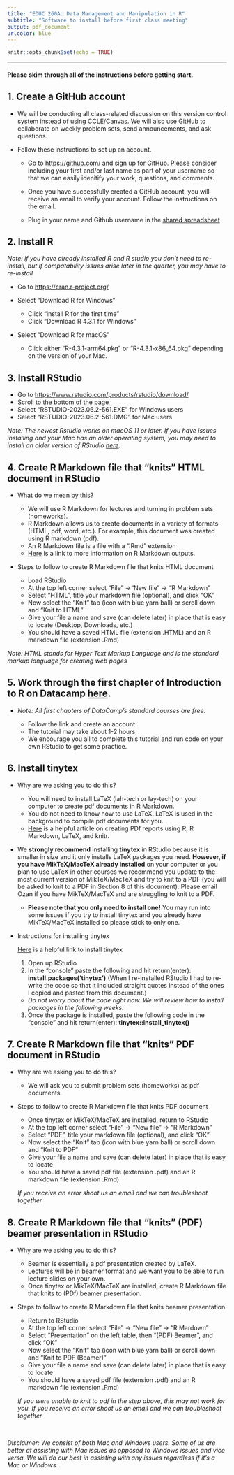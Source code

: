 ```yaml
---
title: "EDUC 260A: Data Management and Manipulation in R"
subtitle: "Software to install before first class meeting"
output: pdf_document
urlcolor: blue
---
```


```r
knitr::opts_chunk$set(echo = TRUE)
```

------------------------------------------------------------------------

#### Please skim through all of the instructions before getting start.

## 1. Create a GitHub account

-   We will be conducting all class-related discussion on this version control system instead of using CCLE/Canvas. We will also use GitHub to collaborate on weekly problem sets, send announcements, and ask questions.

-   Follow these instructions to set up an account.

    -   Go to <https://github.com/> and sign up for GitHub. Please consider including your first and/or last name as part of your username so that we can easily idenitify your work, questions, and comments.\

    -   Once you have successfully created a GitHub account, you will receive an email to verify your account. Follow the instructions on the email.

    -   Plug in your name and Github username in the [shared spreadsheet](https://docs.google.com/spreadsheets/d/178FUVT9k8SzAxmrmXnzii2mkL_3Sj78ealIVLQ70Bro/edit#gid=0)

## 2. Install R

*Note: if you have already installed R and R studio you don't need to re-install, but if compatability issues arise later in the quarter, you may have to re-install*

-   Go to <https://cran.r-project.org/>\

-   Select "Download R for Windows"

    -   Click "install R for the first time"
    -   Click "Download R 4.3.1 for Windows"

-   Select "Download R for macOS"

    -   Click either "R-4.3.1-arm64.pkg" or "R-4.3.1-x86_64.pkg" depending on the version of your Mac.

## 3. Install RStudio

-   Go to <https://www.rstudio.com/products/rstudio/download/>\
-   Scroll to the bottom of the page\
-   Select "RSTUDIO-2023.06.2-561.EXE" for Windows users\
-   Select "RSTUDIO-2023.06.2-561.DMG" for Mac users

*Note: The newest Rstudio works on macOS 11 or later. If you have issues installing and your Mac has an older operating system, you may need to install an older version of RStudio [here](https://dailies.rstudio.com/version/2022.07.2+576.pro12/).*

## 4. Create R Markdown file that "knits" HTML document in RStudio

-   What do we mean by this?

    -   We will use R Markdown for lectures and turning in problem sets (homeworks).\
    -   R Markdown allows us to create documents in a variety of formats (HTML, pdf, word, etc.). For example, this document was created using R markdown (pdf).\
    -   An R Markdown file is a file with a ".Rmd" extension\
    -   [Here](https://rmarkdown.rstudio.com/formats.html) is a link to more information on R Markdown outputs.\

-   Steps to follow to create R Markdown file that knits HTML document

    -   Load RStudio\
    -   At the top left corner select "File" -\>"New file" -\> "R Markdown"\
    -   Select "HTML", title your markdown file (optional), and click "OK"\
    -   Now select the "Knit" tab (icon with blue yarn ball) or scroll down and "Knit to HTML"\
    -   Give your file a name and save (can delete later) in place that is easy to locate (Desktop, Downloads, etc.)\
    -   You should have a saved HTML file (extension .HTML) and an R markdown file (extension .Rmd)

*Note: HTML stands for Hyper Text Markup Language and is the standard markup language for creating web pages*

## 5. Work through the first chapter of Introduction to R on Datacamp [here](https://learn.datacamp.com/courses/free-introduction-to-r).

-   *Note: All first chapters of DataCamp's standard courses are free.*

    -   Follow the link and create an account\
    -   The tutorial may take about 1-2 hours\
    -   We encourage you all to complete this tutorial and run code on your own RStudio to get some practice.

## 6. Install tinytex

-   Why are we asking you to do this?

    -   You will need to install LaTeX (lah-tech or lay-tech) on your computer to create pdf documents in R Markdown.\
    -   You do not need to know how to use LaTeX. LaTeX is used in the background to compile pdf documents for you.\
    -   [Here](https://medium.com/@sorenlind/create-pdf-reports-using-r-r-markdown-latex-and-knitr-on-macos-high-sierra-e7b5705c9fd) is a helpful article on creating PDf reports using R, R Markdown, LaTeX, and knitr.

-   We **strongly recommend** installing **tinytex** in RStudio because it is smaller in size and it only installs LaTeX packages you need. **However, if you have MikTeX/MacTeX already installed** on your computer or you plan to use LaTeX in other courses we recommend you update to the most current version of MikTeX/MacTeX and try to knit to a PDF (you will be asked to knit to a PDF in Section 8 of this document). Please email Ozan if you have MikTeX/MacTeX and are struggling to knit to a PDF.

    -   **Please note that you only need to install one!** You may run into some issues if you try to install tinytex and you already have MikTeX/MacTeX installed so please stick to only one.

-   Instructions for installing tinytex

    [Here](https://yihui.name/tinytex/) is a helpful link to install tinytex

    1.  Open up RStudio\
    2.  In the "console" paste the following and hit return(enter): **install.packages('tinytex')** (When I re-installed RStudio I had to re-write the code so that it included straight quotes instead of the ones I copied and pasted from this document.)

    -   *Do not worry about the code right now. We will review how to install packages in the following weeks.*

    3.  Once the package is installed, paste the following code in the "console" and hit return(enter): **tinytex::install_tinytex()**

## 7. Create R Markdown file that "knits" PDF document in RStudio

-   Why are we asking you to do this?

    -   We will ask you to submit problem sets (homeworks) as pdf documents.\

-   Steps to follow to create R Markdown file that knits PDF document

    -   Once tinytex or MikTeX/MacTeX are installed, return to RStudio\
    -   At the top left corner select "File" -\> "New file" -\> "R Markdown"\
    -   Select "PDF", title your markdown file (optional), and click "OK"\
    -   Now select the "Knit" tab (icon with blue yarn ball) or scroll down and "Knit to PDF"\
    -   Give your file a name and save (can delete later) in place that is easy to locate\
    -   You should have a saved pdf file (extension .pdf) and an R markdown file (extension .Rmd)

    *If you receive an error shoot us an email and we can troubleshoot together*

\newpage

## 8. Create R Markdown file that "knits" (PDF) beamer presentation in RStudio

-   Why are we asking you to do this?

    -   Beamer is essentially a pdf presentation created by LaTeX.\
    -   Lectures will be in beamer format and we want you to be able to run lecture slides on your own.\
    -   Once tinytex or MikTeX/MacTeX are installed, create R Markdown file that knits to (PDf) beamer presentation.\

-   Steps to follow to create R Markdown file that knits beamer presentation

    -   Return to RStudio\
    -   At the top left corner select "File" -\> "New file" -\> "R Mardown"\
    -   Select "Presentation" on the left table, then "(PDF) Beamer", and click "OK"\
    -   Now select the "Knit" tab (icon with blue yarn ball) or scroll down and "Knit to PDF (Beamer)"\
    -   Give your file a name and save (can delete later) in place that is easy to locate\
    -   You should have a saved pdf file (extension .pdf) and an R markdown file (extension .Rmd)

    *If you were unable to knit to pdf in the step above, this may not work for you. If you receive an error shoot us an email and we can troubleshoot together*

   

*Disclaimer: We consist of both Mac and Windows users. Some of us are better at assisting with Mac issues as opposed to Windows issues and vice versa. We will do our best in assisting with any issues regardless if it's a Mac or Windows.*
